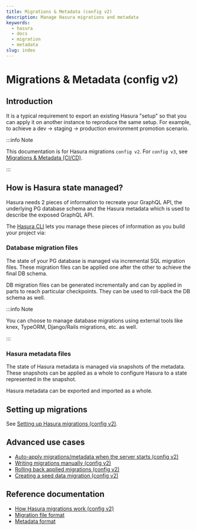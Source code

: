 ```yaml
---
title: Migrations & Metadata (config v2)
description: Manage Hasura migrations and metadata
keywords:
  - hasura
  - docs
  - migration
  - metadata
slug: index
---
```


# Migrations & Metadata (config v2)

## Introduction

It is a typical requirement to export an existing Hasura "setup" so that
you can apply it on another instance to reproduce the same setup. For
example, to achieve a dev -> staging -> production environment promotion
scenario.

:::info Note

This documentation is for Hasura migrations `config v2`.
For `config v3`, see [Migrations & Metadata (CI/CD)](/graphql/core/migrations/index.mdx).

:::

## How is Hasura state managed?

Hasura needs 2 pieces of information to recreate your GraphQL API, the
underlying PG database schema and the Hasura metadata which is used to
describe the exposed GraphQL API.

The [Hasura CLI](/graphql/core/hasura-cli/index.mdx) lets you manage these pieces of
information as you build your project via:

### Database migration files

The state of your PG database is managed via incremental SQL migration
files. These migration files can be applied one after the other to
achieve the final DB schema.

DB migration files can be generated incrementally and can by applied in
parts to reach particular checkpoints. They can be used to roll-back the
DB schema as well.

:::info Note

You can choose to manage database migrations using external tools like
knex, TypeORM, Django/Rails migrations, etc. as well.

:::

### Hasura metadata files

The state of Hasura metadata is managed via snapshots of the metadata.
These snapshots can be applied as a whole to configure Hasura to a state
represented in the snapshot.

Hasura metadata can be exported and imported as a whole.

## Setting up migrations

See [Setting up Hasura migrations (config v2)](/graphql/core/migrations/config-v2/migrations-setup.mdx).

## Advanced use cases

- [Auto-apply migrations/metadata when the server starts (config v2)](/graphql/core/migrations/config-v2/advanced/auto-apply-migrations.mdx)
- [Writing migrations manually (config v2)](/graphql/core/migrations/config-v2/advanced/writing-migrations-manually.mdx)
- [Rolling back applied migrations (config v2)](/graphql/core/migrations/config-v2/advanced/rolling-back-migrations.mdx)
- [Creating a seed data migration (config v2)](/graphql/core/migrations/config-v2/advanced/seed-data-migration.mdx)

## Reference documentation

- [How Hasura migrations work (config v2)](/graphql/core/migrations/config-v2/reference/how-it-works.mdx)
- [Migration file format](/graphql/core/migrations/config-v2/reference/migration-file-format.mdx)
- [Metadata format](/graphql/core/migrations/config-v2/reference/metadata-format.mdx)
